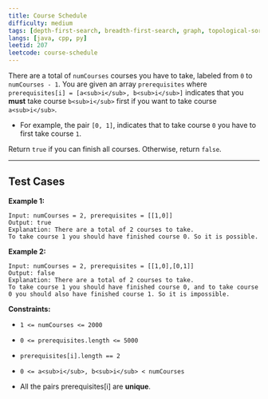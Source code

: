 ```yaml
---
title: Course Schedule
difficulty: medium
tags: [depth-first-search, breadth-first-search, graph, topological-sort]
langs: [java, cpp, py]
leetid: 207
leetcode: course-schedule
---
```

There are a total of `numCourses` courses you have to take, labeled from `0` to `numCourses - 1`. You are given an array `prerequisites` where `prerequisites[i] = [a<sub>i</sub>, b<sub>i</sub>]` indicates that you **must** take course `b<sub>i</sub>` first if you want to take course `a<sub>i</sub>`.

	
* For example, the pair `[0, 1]`, indicates that to take course `0` you have to first take course `1`.

Return `true` if you can finish all courses. Otherwise, return `false`.

 

---
## Test Cases
**Example 1:**

```
Input: numCourses = 2, prerequisites = [[1,0]]
Output: true
Explanation: There are a total of 2 courses to take. 
To take course 1 you should have finished course 0. So it is possible.
```
**Example 2:**

```
Input: numCourses = 2, prerequisites = [[1,0],[0,1]]
Output: false
Explanation: There are a total of 2 courses to take. 
To take course 1 you should have finished course 0, and to take course 0 you should also have finished course 1. So it is impossible.
```
 

**Constraints:**

	
* `1 <= numCourses <= 2000`
	
* `0 <= prerequisites.length <= 5000`
	
* `prerequisites[i].length == 2`
	
* `0 <= a<sub>i</sub>, b<sub>i</sub> < numCourses`
	
* All the pairs prerequisites[i] are **unique**.
